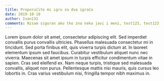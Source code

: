 ```yaml
---
title: Preporučite mi igru za dva igrača
date: 2019-10-10
author: Ivan132
comments: Nisam siguran ako tko zna neka javi i meni, test123, test123
---
```


Lorem ipsum dolor sit amet, consectetur adipiscing elit. Sed imperdiet convallis purus convallis ultricies. Phasellus malesuada consectetur mi in tincidunt. Sed porta finibus elit, quis viverra turpis dictum at. In laoreet elementum ipsum sed faucibus. Curabitur vestibulum aliquet nunc nec viverra. Maecenas sit amet ipsum in turpis efficitur condimentum vitae in sapien. Cras sed eleifend ex. Nam neque turpis, tristique sed malesuada convallis, aliquet non purus. Pellentesque mattis nisi mauris, quis cursus leo lobortis in. Cras varius vestibulum nisi, fringilla tempor nibh maximus in.